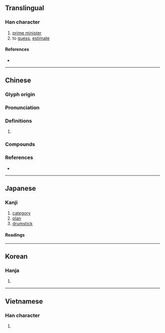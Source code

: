 {{character info}}
==Translingual==

===Han character===
{{Han char|rn=64|rad=手|as=09|sn=12|four=52034|canj=QNOK|ids=⿰扌癸}}

# [[prime minister]]
# to [[guess]], [[estimate]]

====References====
* {{Han ref|kx=0441.040|dkj=12326|dj=0791.290|hdz=31926.080|uh=63C6|ud=25542|bh=B47D|bd=46205}}

----

==Chinese==
{{zh-forms}}

===Glyph origin===
{{Han etym}}

===Pronunciation===
{{zh-pron
|m=kuí
|c=kwai4,kwai5
|mc=y
|oc=y
|cat=
}}

===Definitions===
{{zh-hanzi}}

# {{rfdef|zh}}

===Compounds===
{{zh-der|揆一|揆度|揆情度理|道揆|閣揆|一揆|百揆|揆席|端揆}}

===References===
* {{R:yue:mfccd}}

----

==Japanese==

===Kanji===
{{ja-kanji|grade=|rs=手09}}

# [[category]]
# [[plan]]
# [[drumstick]]

====Readings====
{{ja-readings
|on=き
|kun=はか-る, はかりごと-
}}

----

==Korean==

===Hanja===
{{ko-hanja|hangeul=규|eumhun=|rv=gyu|mr=kyu|y=kyu}}

# {{rfdef|ko|sort=手09}}

----

==Vietnamese==

===Han character===
{{vi-readings|rs=手09|reading=quẫy}}

# {{rfdef|vi|sort=手09}}